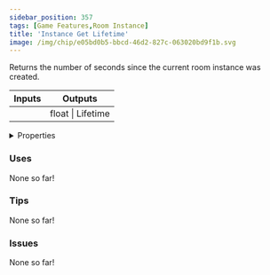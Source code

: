 ```yaml
---
sidebar_position: 357
tags: [Game Features,Room Instance]
title: 'Instance Get Lifetime'
image: /img/chip/e05bd0b5-bbcd-46d2-827c-063020bd9f1b.svg
---
```


Returns the number of seconds since the current room instance was created.



<IChip uuid="e05bd0b5-bbcd-46d2-827c-063020bd9f1b"/>

<table><thead><tr><th>Inputs</th><th>Outputs</th></tr></thead><tbody><tr><td /><td>float | Lifetime</td></tr></tbody></table>

<details>
  <summary>Properties</summary>
  <div>
    <div>
    <table>
      <tbody>
        <tr>
          <td>Is beta required?</td>
          <td>No</td>
        </tr>
        <tr>
          <td>Is chip a trolling risk?</td>
          <td>No</td>
        </tr>
        <tr>
          <td>Is chip a role assignment risk?</td>
          <td>No</td>
        </tr>
        <tr>
          <td>Chip UUID</td>
          <td>e05bd0b5-bbcd-46d2-827c-063020bd9f1b</td>
        </tr>
        <tr>
          <td>Room availability</td>
          <td>Available everywhere</td>
        </tr>
      </tbody>
    </table>
    </div>
  </div>
</details>

### Uses

None so far!

### Tips

None so far!

### Issues

None so far!